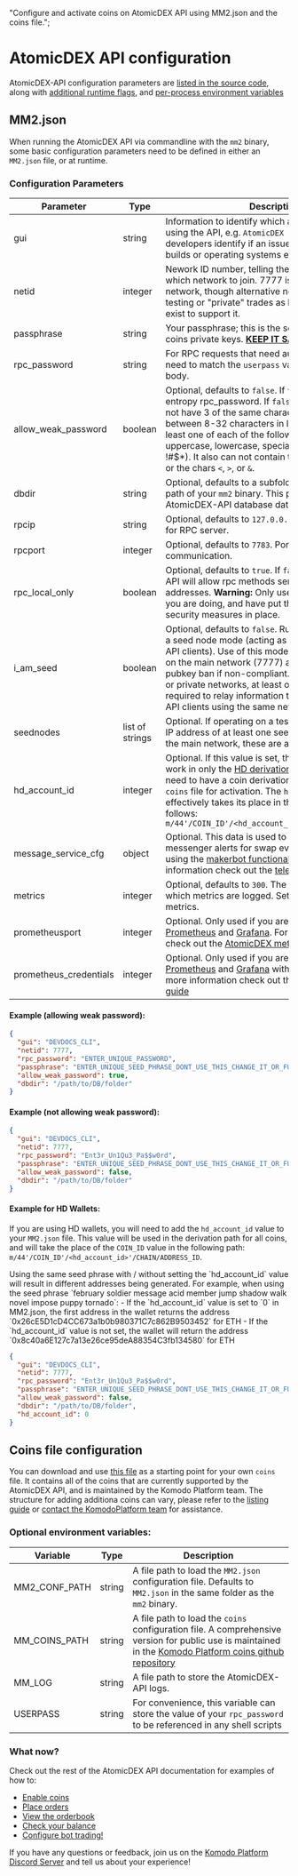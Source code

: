   "Configure and activate coins on AtomicDEX API using MM2.json and the coins file.";

# AtomicDEX API configuration

AtomicDEX-API configuration parameters are [listed in the source code](https://github.com/KomodoPlatform/atomicDEX-API/blob/mm2.1/mm2src/mm2.rs#L126), along with [additional runtime flags](https://github.com/KomodoPlatform/atomicDEX-API/blob/mm2.1/mm2src/mm2.rs#L115), and [per-process environment variables](https://github.com/KomodoPlatform/atomicDEX-API/blob/mm2.1/mm2src/mm2.rs#L171)

## MM2.json

When running the AtomicDEX API via commandline with the `mm2` binary, some basic configuration parameters need to be defined in either an `MM2.json` file, or at runtime.

### Configuration Parameters

| Parameter              | Type            | Description                                                                                                                                                                                                                                                                                                                                                                                       |
| ---------------------- | --------------- | ------------------------------------------------------------------------------------------------------------------------------------------------------------------------------------------------------------------------------------------------------------------------------------------------------------------------------------------------------------------------------------------------- |
| gui                    | string          | Information to identify which app, tool or product is using the API, e.g. `AtomicDEX iOS 1.0.1`. Helps developers identify if an issue is related to specific builds or operating systems etc.                                                                                                                                                                                                    |
| netid                  | integer         | Nework ID number, telling the AtomicDEX-API which network to join. 7777 is the current main network, though alternative netids can be used for testing or "private" trades as long as seed nodes exist to support it.                                                                                                                                                                             |
| passphrase             | string          | Your passphrase; this is the source of each of your coins private keys. [**KEEP IT SAFE!**](https://www.youtube.com/watch?v=WFpxVbTqhB8)                                                                                                                                                                                                                                                          |
| rpc\_password           | string          | For RPC requests that need authentication, this will need to match the `userpass` value in the request body.                                                                                                                                                                                                                                                                                      |
| allow\_weak\_password    | boolean         | Optional, defaults to `false`. If `true`, will allow low entropy rpc\_password. If `false` rpc\_password must not have 3 of the same characters in a row, must be between 8-32 characters in length, must contain at least one of each of the following: numeric, uppercase, lowercase, special character (e.g. !#$\*). It also can not contain the word "password", or the chars `<`, `>`, or `&`. |
| dbdir                  | string          | Optional, defaults to a subfolder named `DB` in the path of your `mm2` binary. This path will store the AtomicDEX-API database data.                                                                                                                                                                                                                                                              |
| rpcip                  | string          | Optional, defaults to `127.0.0.1`. IP address to bind to for RPC server.                                                                                                                                                                                                                                                                                                                          |
| rpcport                | integer         | Optional, defaults to `7783`. Port to use for RPC communication.                                                                                                                                                                                                                                                                                                                                  |
| rpc\_local\_only         | boolean         | Optional, defaults to `true`. If `false` the AtomicDEX API will allow rpc methods sent from external IP addresses. **Warning:** Only use this if you know what you are doing, and have put the appropriate security measures in place.                                                                                                                                                            |
| i\_am\_seed              | boolean         | Optional, defaults to `false`. Runs AtomicDEX API as a seed node mode (acting as a relay for AtomicDEX API clients). Use of this mode is not reccomended on the main network (7777) as it could result in a pubkey ban if non-compliant. On alternative testing or private networks, at least one seed node is required to relay information to other AtomicDEX API clients using the same netID. |
| seednodes              | list of strings | Optional. If operating on a test or private netID, the IP address of at least one seed node is required (on the main network, these are already hardcoded)                                                                                                                                                                                                                                        |
| hd\_account\_id          | integer         | Optional. If this value is set, the AtomicDEX-API will work in only the [HD derivation mode](/atomicdex/api/v20-dev/hd_wallets_overview), and coins will need to have a coin derivation path entry in the `coins` file for activation. The `hd_account_id` value effectively takes its place in the full derivation as follows: `m/44'/COIN_ID'/<hd_account_id>'/CHAIN/ADDRESS_ID`                |
| message\_service\_cfg    | object          | Optional. This data is used to configure [Telegram](https://telegram.org/) messenger alerts for swap events when running using the [makerbot functionality](/atomicdex/api/v20/start_simple_market_maker_bot). For more information check out the [telegram alerts guide](/atomicdex/api/v20/telegram_alerts/)                                                                                    |
| metrics                | integer         | Optional, defaults to `300`. The interval in seconds which metrics are logged. Set to `0` to disable metrics.                                                                                                                                                                                                                                                                                     |
| prometheusport         | integer         | Optional. Only used if you are logging metrics in [Prometheus](https://prometheus.io/) and [Grafana](https://grafana.com/). For more information check out the [AtomicDEX metrics guide](/atomicdex/tutorials/atomicdex-metrics)                                                                                                                                                                  |
| prometheus\_credentials | integer         | Optional. Only used if you are logging metrics in [Prometheus](https://prometheus.io/) and [Grafana](https://grafana.com/) with authentication. For more information check out the [AtomicDEX metrics guide](/atomicdex/tutorials/atomicdex-metrics)                                                                                                                                              |

#### Example (allowing weak password):

```json
{
  "gui": "DEVDOCS_CLI",
  "netid": 7777,
  "rpc_password": "ENTER_UNIQUE_PASSWORD",
  "passphrase": "ENTER_UNIQUE_SEED_PHRASE_DONT_USE_THIS_CHANGE_IT_OR_FUNDS_NOT_SAFU",
  "allow_weak_password": true,
  "dbdir": "/path/to/DB/folder"
}
```

#### Example (not allowing weak password):

```json
{
  "gui": "DEVDOCS_CLI",
  "netid": 7777,
  "rpc_password": "Ent3r_Un1Qu3_Pa$$w0rd",
  "passphrase": "ENTER_UNIQUE_SEED_PHRASE_DONT_USE_THIS_CHANGE_IT_OR_FUNDS_NOT_SAFU",
  "allow_weak_password": false,
  "dbdir": "/path/to/DB/folder"
}
```

#### Example for HD Wallets:

If you are using HD wallets, you will need to add the `hd_account_id` value to your `MM2.json` file. This value will be used in the derivation path for all coins, and will take the place of the `COIN_ID` value in the following path: `m/44'/COIN_ID'/<hd_account_id>'/CHAIN/ADDRESS_ID`.

<Note>
  Using the same seed phrase with / without setting the `hd_account_id` value
  will result in different addresses being generated. For example, when using
  the seed phrase `february soldier message acid member jump shadow walk novel
    impose puppy tornado`: - If the `hd_account_id` value is set to `0` in
  MM2.json, the first address in the wallet returns the address
  `0x26cE5D1cD4CC673a1b0b980371C7c862B9503452` for ETH - If the `hd_account_id`
  value is not set, the wallet will return the address
  `0x8c40a6E127c7a13e26ce95deA88354C3fb134580` for ETH
</Note>

```json
{
  "gui": "DEVDOCS_CLI",
  "netid": 7777,
  "rpc_password": "Ent3r_Un1Qu3_Pa$$w0rd",
  "passphrase": "ENTER_UNIQUE_SEED_PHRASE_DONT_USE_THIS_CHANGE_IT_OR_FUNDS_NOT_SAFU",
  "allow_weak_password": false,
  "dbdir": "/path/to/DB/folder",
  "hd_account_id": 0
}
```

## Coins file configuration

You can download and use [this file](https://github.com/KomodoPlatform/coins/blob/master/coins) as a starting point for your own `coins` file. It contains all of the coins that are currently supported by the AtomicDEX API, and is maintained by the Komodo Platform team.
The structure for adding additiona coins can vary, please refer to the [listing guide](/atomicdex/tutorials/listing-a-coin-on-atomicdex) or [contact the KomodoPlatform team](https://komodoplatform.com/discord) for assistance.

### Optional environment variables:

| Variable      | Type   | Description                                                                                                                                                                                                          |
| ------------- | ------ | -------------------------------------------------------------------------------------------------------------------------------------------------------------------------------------------------------------------- |
| MM2\_CONF\_PATH | string | A file path to load the `MM2.json` configuration file. Defaults to `MM2.json` in the same folder as the `mm2` binary.                                                                                                |
| MM\_COINS\_PATH | string | A file path to load the `coins` configuration file. A comprehensive version for public use is maintained in the [Komodo Platform coins github repository](https://github.com/KomodoPlatform/coins/blob/master/coins) |
| MM\_LOG        | string | A file path to store the AtomicDEX-API logs.                                                                                                                                                                         |
| USERPASS      | string | For convenience, this variable can store the value of your `rpc_password` to be referenced in any shell scripts                                                                                                      |

### What now?

Check out the rest of the AtomicDEX API documentation for examples of how to:

*   [Enable coins](/atomicdex/api/legacy/coin_activation)
*   [Place orders](/atomicdex/api/legacy/buy)
*   [View the orderbook](/atomicdex/api/legacy/orderbook)
*   [Check your balance](/atomicdex/api/legacy/my_balance)
*   [Configure bot trading!](/atomicdex/api/v20/start_simple_market_maker_bot)

If you have any questions or feedback, join us on the [Komodo Platform Discord Server](https://komodoplatform.com/discord) and tell us about your experience!
